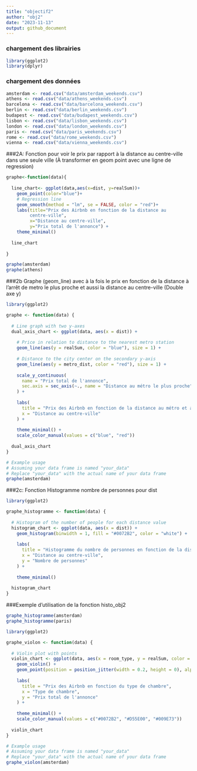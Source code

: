 ```yaml
---
title: "objectif2"
author: "obj2"
date: "2023-11-13"
output: github_document
---
```

### chargement des librairies
```r
library(ggplot2)
library(dplyr)
```

### chargement des données
```r
amsterdam <- read.csv("data/amsterdam_weekends.csv")
athens <- read.csv("data/athens_weekends.csv")
barcelona <- read.csv("data/barcelona_weekends.csv")
berlin <- read.csv("data/berlin_weekends.csv")
budapest <- read.csv("data/budapest_weekends.csv")
lisbon <- read.csv("data/lisbon_weekends.csv")
london <- read.csv("data/london_weekends.csv")
paris <- read.csv("data/paris_weekends.csv")
rome <- read.csv("data/rome_weekends.csv")
vienna <- read.csv("data/vienna_weekends.csv")


```

###2A: Fonction pour voir le prix par rapport à la distance au centre-ville dans une seule ville (À transformer en geom point avec une ligne de regression)

```r
graphe<-function(data){
  
  line_chart<- ggplot(data,aes(x=dist, y=realSum))+
    geom_point(color="blue")+
    # Regression line
    geom_smooth(method = "lm", se = FALSE, color = "red")+
    labs(title="Prix des Airbnb en fonction de la distance au
         centre-ville",
         x="Distance au centre-ville",
         y="Prix total de l'annonce") +
    theme_minimal()
  
  line_chart
  
}
```


```r
graphe(amsterdam)
graphe(athens)
```


###2b Graphe (geom_line) avec à la fois le prix en fonction de la distance à l'arrêt de metro le plus proche et aussi la distance au centre-ville (Double axe y)
```r
library(ggplot2)

graphe <- function(data) {
  
  # Line graph with two y-axes
  dual_axis_chart <- ggplot(data, aes(x = dist)) +
    
    # Price in relation to distance to the nearest metro station
    geom_line(aes(y = realSum, color = "blue"), size = 1) +
    
    # Distance to the city center on the secondary y-axis
    geom_line(aes(y = metro_dist, color = "red"), size = 1) +
    
    scale_y_continuous(
      name = "Prix total de l'annonce",
      sec.axis = sec_axis(~., name = "Distance au métro le plus proche")
    ) +
    
    labs(
      title = "Prix des Airbnb en fonction de la distance au métro et au centre-ville",
      x = "Distance au centre-ville"
    ) +
    
    theme_minimal() +
    scale_color_manual(values = c("blue", "red"))
  
  dual_axis_chart
}

# Example usage
# Assuming your data frame is named "your_data"
# Replace "your_data" with the actual name of your data frame
graphe(amsterdam)

```


###2c: Fonction Histogramme nombre de personnes pour dist
```r
library(ggplot2)

graphe_histogramme <- function(data) {
  
  # Histogram of the number of people for each distance value
  histogram_chart <- ggplot(data, aes(x = dist)) +
    geom_histogram(binwidth = 1, fill = "#0072B2", color = "white") +
    
    labs(
      title = "Histogramme du nombre de personnes en fonction de la distance",
      x = "Distance au centre-ville",
      y = "Nombre de personnes"
    ) +
    
    theme_minimal()
  
  histogram_chart
}


```

###Exemple d'utilisation de la fonction histo_obj2
```r
graphe_histogramme(amsterdam)
graphe_histogramme(paris)
```



```r
library(ggplot2)

graphe_violon <- function(data) {
  
  # Violin plot with points
  violin_chart <- ggplot(data, aes(x = room_type, y = realSum, color = room_type)) +
    geom_violin() +
    geom_point(position = position_jitter(width = 0.2, height = 0), alpha = 0.5) +
    
    labs(
      title = "Prix des Airbnb en fonction du type de chambre",
      x = "Type de chambre",
      y = "Prix total de l'annonce"
    ) +
    
    theme_minimal() +
    scale_color_manual(values = c("#0072B2", "#D55E00", "#009E73"))
  
  violin_chart
}

# Example usage
# Assuming your data frame is named "your_data"
# Replace "your_data" with the actual name of your data frame
graphe_violon(amsterdam)

```





